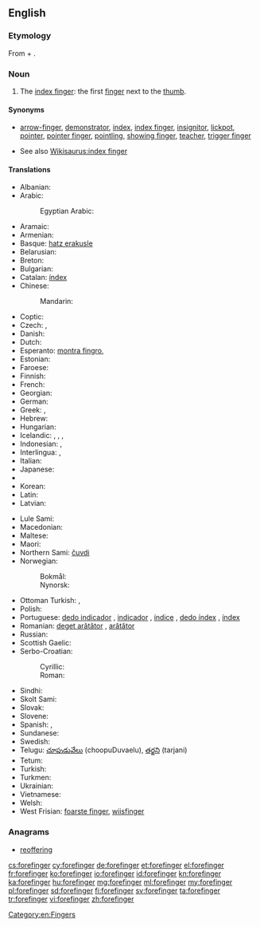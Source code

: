 ==English==

===Etymology===
From {{term|fore-}} + {{term|finger}}.

===Noun===
{{en-noun}}

# {{context|human|_|anatomy}} The [[index finger]]: the first [[finger]] next to the [[thumb]].

====Synonyms====
* {{sense|index finger}} [[arrow-finger]], [[demonstrator]], [[index]], [[index finger]], [[insignitor]], [[lickpot]], [[pointer]], [[pointer finger]], [[pointling]], [[showing finger]], [[teacher]], [[trigger finger]]
* See also [[Wikisaurus:index finger]]

====Translations====
{{trans-top|first finger next to the thumb}}
* Albanian: {{t-|sq|gisht tregues|m}}
* Arabic: {{t-|ar|سبابة|f|tr=sabbāba|sc=Arab}}
*: Egyptian Arabic: {{tø|arz|سبابة|f|tr=sabbāba|sc=Arab}}
* Aramaic: {{tø|arc|ܡܛܘܚܬܐ|f|tr=maṭoḥtāʾ|sc=Hebr}}
* Armenian: {{t-|hy|ցուցամատ|tr=c'uc'amat|sc=Armn}}
* Basque: [[hatz erakusle]]
* Belarusian: {{t-|be|паказальны палец|m|tr=pakazálʹny páljec|sc=Cyrl}}
* Breton: {{t+|br|biz-yod|m}}
* Bulgarian: {{t+|bg|показалец|m|tr=pokazálec|sc=Cyrl}}
* Catalan: [[índex]] {{m}}
* Chinese:
*: Mandarin: {{t|cmn|食指|tr=shízhǐ|sc=Hani}}
* Coptic: {{tø|cop|ⲧⲏⲃ ⲛⲡⲛⲓ|m|tr=dīb ʔnʔbni, tīb ʔnʔpni}}
* Czech: {{t+|cs|ukazovák|m}}, {{t+|cs|ukazováček|m}}
* Danish: {{t-|da|pegefinger}}
* Dutch: {{t+|nl|wijsvinger|m}}
* Esperanto: [[montra fingro]], {{t-|eo|montrofingro}}
* Estonian: {{t-|et|nimetissõrm}}
* Faroese: {{t-|fo|fremstifingur|m}}
* Finnish: {{t+|fi|etusormi}}
* French: {{t+|fr|index|m}}
* Georgian: {{t-|ka|სალოკი თითი|tr=saloki titi|sc=Geor}}
* German: {{t+|de|Zeigefinger|m}}
* Greek: {{t+|el|δείκτης|m|tr=deíktis}}, {{t|el|λιχανός|m|sc=Grek}}
* Hebrew: {{t|he|אצבע מורה|m|tr=étzba moré|sc=Hebr}}
* Hungarian: {{t+|hu|mutatóujj}}
* Icelandic: {{t-|is|vísifingur|m}}, {{t-|is|sleikifingur|m}}, {{t-|is|bendifingur|m}}, {{t-|is|vísiputti|m}}
* Indonesian: {{t+|id|jari telunjuk}}, {{t-|id|tarjani}}
* Interlingua: {{t-|ia|digito indice}}, {{t-|ia|indice}}
* Italian: {{t+|it|indice|m}}
* Japanese: {{t+|ja|人差し指|tr=ひとさしゆび, hitosashiyubi|sc=Jpan}}
* {{trreq|kn}}
* Korean: {{t+|ko|집게손가락|tr=jipge-songarak|sc=Kore}}
* Latin: {{t-|la|index|c}}
* Latvian: {{t-|lv|rādītājpirksts|m}}
{{trans-mid}}
* Lule Sami: {{tø|smj|tjutjuk}}
* Macedonian: {{t-|mk|показалец|m|tr=pokazálec}}
* Maltese: {{t|mt|saba’ l-werrej|m}}
* Maori: {{t-|mi|kōroa}}
* Northern Sami: [[čuvdi]]
* Norwegian:
*: Bokmål: {{t-|nb|pekefinger|m}}
*: Nynorsk: {{t-|nn|peikefinger|m}}
* Ottoman Turkish: {{tø|ota|سبابه|tr=sebbâbe|sc=ota-Arab}}, {{tø|ota|شهادت پرمغي|tr=šahadet barmaği|sc=ota-Arab}}
* Polish: {{t+|pl|palec wskazujący|m}}
* Portuguese: [[dedo indicador]] {{m}}, [[indicador]] {{m}}, [[índice]] {{m}} {{qualifier|Portugal}}, [[dedo índex]] {{m}} {{qualifier|Portugal}}, [[índex]] {{m}} {{qualifier|Portugal}}
* Romanian: [[deget arătător]] {{n}}, [[arătător]] {{n}}
* Russian: {{t+|ru|указательный палец|m|tr=ukazátel'nyj pálec}}
* Scottish Gaelic: {{t-|gd|sgealbag|f}}
* Serbo-Croatian:
*: Cyrillic: {{t-|sh|кажипрст|m|alt=ка̀жипрст}}
*: Roman: {{t-|sh|kažiprst|m|alt=kàžiprst}}
* Sindhi: {{sd-Arab|[[ڏَسِڻِي]]}} {{f}}
* Skolt Sami: {{tø|sms|čuõjjiǩ}}
* Slovak: {{t-|sk|ukazovák|m}}
* Slovene: {{t+|sl|kazalec|m}}
* Spanish: {{t+|es|índice|m}}, {{t-|es|dedo índice|m}}
* Sundanese: {{t-|su|curuk}}
* Swedish: {{t+|sv|pekfinger|n}}
* Telugu: [[చూపుడువేలు]] (choopuDuvaelu), [[తర్జని]] (tarjani)
* Tetum: {{tø|tet|liman fuan hatudu}}
* Turkish: {{t+|tr|işaret parmağı}}
* Turkmen: {{t-|tk|süýem barmak}}
* Ukrainian: {{t-|uk|вказівний палець|m|tr=vkazívnyj pálecʹ|sc=Cyrl}}
* Vietnamese: {{t+|vi|ngón tay trỏ}}
* Welsh: {{t+|cy|mynegfys}}
* West Frisian: [[foarste finger]], [[wiisfinger]]
{{trans-bottom}}

===Anagrams===
* [[reoffering#English|reoffering]]

[[Category:en:Fingers]]

[[cs:forefinger]]
[[cy:forefinger]]
[[de:forefinger]]
[[et:forefinger]]
[[el:forefinger]]
[[fr:forefinger]]
[[ko:forefinger]]
[[io:forefinger]]
[[id:forefinger]]
[[kn:forefinger]]
[[ka:forefinger]]
[[hu:forefinger]]
[[mg:forefinger]]
[[ml:forefinger]]
[[my:forefinger]]
[[pl:forefinger]]
[[sd:forefinger]]
[[fi:forefinger]]
[[sv:forefinger]]
[[ta:forefinger]]
[[tr:forefinger]]
[[vi:forefinger]]
[[zh:forefinger]]